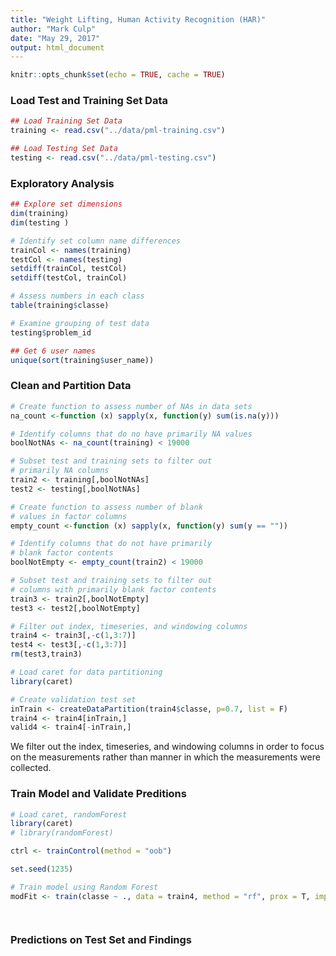 ```yaml
---
title: "Weight Lifting, Human Activity Recognition (HAR)"
author: "Mark Culp"
date: "May 29, 2017"
output: html_document
---
```


```r
knitr::opts_chunk$set(echo = TRUE, cache = TRUE)
```

### Load Test and Training Set Data

```r

## Load Training Set Data
training <- read.csv("../data/pml-training.csv")

## Load Testing Set Data
testing <- read.csv("../data/pml-testing.csv")


```

### Exploratory Analysis

```r

## Explore set dimensions
dim(training)
dim(testing )

# Identify set column name differences
trainCol <- names(training)
testCol <- names(testing)
setdiff(trainCol, testCol)
setdiff(testCol, trainCol)

# Assess numbers in each class
table(training$classe)

# Examine grouping of test data
testing$problem_id

## Get 6 user names
unique(sort(training$user_name))

```

### Clean and Partition Data

```r

# Create function to assess number of NAs in data sets
na_count <-function (x) sapply(x, function(y) sum(is.na(y)))

# Identify columns that do no have primarily NA values
boolNotNAs <- na_count(training) < 19000

# Subset test and training sets to filter out 
# primarily NA columns 
train2 <- training[,boolNotNAs]
test2 <- testing[,boolNotNAs]

# Create function to assess number of blank
# values in factor columns
empty_count <-function (x) sapply(x, function(y) sum(y == ""))

# Identify columns that do not have primarily
# blank factor contents
boolNotEmpty <- empty_count(train2) < 19000

# Subset test and training sets to filter out 
# columns with primarily blank factor contents
train3 <- train2[,boolNotEmpty]
test3 <- test2[,boolNotEmpty]

# Filter out index, timeseries, and windowing columns
train4 <- train3[,-c(1,3:7)] 
test4 <- test3[,-c(1,3:7)] 
rm(test3,train3)

# Load caret for data partitioning
library(caret)

# Create validation test set
inTrain <- createDataPartition(train4$classe, p=0.7, list = F)
train4 <- train4[inTrain,]
valid4 <- train4[-inTrain,]

```

We filter out the index, timeseries, and windowing columns in order to focus on the measurements rather than manner in which the measurements were collected.  

### Train Model and Validate Preditions

```r

# Load caret, randomForest
library(caret)
# library(randomForest)

ctrl <- trainControl(method = "oob")

set.seed(1235)

# Train model using Random Forest
modFit <- train(classe ~ ., data = train4, method = "rf", prox = T, importance = T, trControl = ctrl)




```

### Predictions on Test Set and Findings

```r




```


